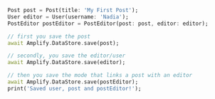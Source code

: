 ```dart
Post post = Post(title: 'My First Post');
User editor = User(username: 'Nadia');
PostEditor postEditor = PostEditor(post: post, editor: editor);

// first you save the post
await Amplify.DataStore.save(post);

// secondly, you save the editor/user
await Amplify.DataStore.save(editor);

// then you save the mode that links a post with an editor
await Amplify.DataStore.save(postEditor);
print('Saved user, post and postEditor!');

```
